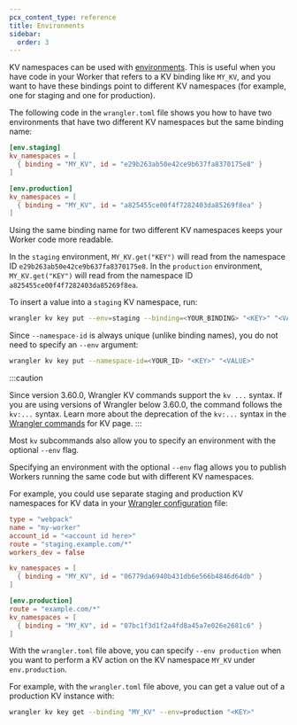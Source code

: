 ```yaml
---
pcx_content_type: reference
title: Environments
sidebar:
  order: 3
---
```


KV namespaces can be used with [environments](/workers/wrangler/environments/). This is useful when you have code in your Worker that refers to a KV binding like `MY_KV`, and you want to have these bindings point to different KV namespaces (for example, one for staging and one for production).

The following code in the `wrangler.toml` file shows you how to have two environments that have two different KV namespaces but the same binding name:

```toml
[env.staging]
kv_namespaces = [
  { binding = "MY_KV", id = "e29b263ab50e42ce9b637fa8370175e8" }
]

[env.production]
kv_namespaces = [
  { binding = "MY_KV", id = "a825455ce00f4f7282403da85269f8ea" }
]
```

Using the same binding name for two different KV namespaces keeps your Worker code more readable.

In the `staging` environment, `MY_KV.get("KEY")` will read from the namespace ID `e29b263ab50e42ce9b637fa8370175e8`. In the `production` environment, `MY_KV.get("KEY")` will read from the namespace ID `a825455ce00f4f7282403da85269f8ea`.

To insert a value into a `staging` KV namespace, run:

```sh
wrangler kv key put --env=staging --binding=<YOUR_BINDING> "<KEY>" "<VALUE>"
```

Since `--namespace-id` is always unique (unlike binding names), you do not need to specify an `--env` argument:

```sh
wrangler kv key put --namespace-id=<YOUR_ID> "<KEY>" "<VALUE>"
```

:::caution

Since version 3.60.0, Wrangler KV commands support the `kv ...` syntax. If you are using versions of Wrangler below 3.60.0, the command follows the `kv:...` syntax. Learn more about the deprecation of the `kv:...` syntax in the [Wrangler commands](/kv/reference/kv-commands/) for KV page.
:::

Most `kv` subcommands also allow you to specify an environment with the optional `--env` flag.

Specifying an environment with the optional `--env` flag allows you to publish Workers running the same code but with different KV namespaces.

For example, you could use separate staging and production KV namespaces for KV data in your [Wrangler configuration](/workers/wrangler/configuration) file:

```toml
type = "webpack"
name = "my-worker"
account_id = "<account id here>"
route = "staging.example.com/*"
workers_dev = false

kv_namespaces = [
  { binding = "MY_KV", id = "06779da6940b431db6e566b4846d64db" }
]

[env.production]
route = "example.com/*"
kv_namespaces = [
  { binding = "MY_KV", id = "07bc1f3d1f2a4fd8a45a7e026e2681c6" }
]
```

With the `wrangler.toml` file above, you can specify `--env production` when you want to perform a KV action on the KV namespace `MY_KV` under `env.production`.

For example, with the `wrangler.toml` file above, you can get a value out of a production KV instance with:

```sh
wrangler kv key get --binding "MY_KV" --env=production "<KEY>"
```
